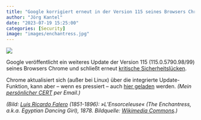 ```yaml
---
title: "Google korrigiert erneut in der Version 115 seines Browsers Chrome kritische Sicherheitslücken"
author: "Jörg Kantel"
date: "2023-07-19 15:25:00"
categories: [Security]
image: "images/enchantress.jpg"
---
```


[![](images/enchantress-b.jpg)](https://upload.wikimedia.org/wikipedia/commons/6/68/Falero_Luis_Ricardo_Enchantress.jpg)

Google veröffentlicht ein weiteres Update der Version 115 (115.0.5790.98/99) seines Browsers Chrome und schließt erneut [kritische Sicherheitslücken](https://chromereleases.googleblog.com/2023/07/stable-channel-update-for-desktop.html).

Chrome aktualisiert sich (außer bei Linux) über die integrierte Update-Funktion, kann aber -- wenn es pressiert -- auch [hier geladen](https://www.google.com/intl/de/chrome/browser/) werden. *(Mein [persönlicher CERT](http://www.gwdg.de/~mreiman1/) per Email.)*

*(Bild: [Luis Ricardo Falero](https://eu.wikipedia.org/wiki/Luis_Ricardo_Falero) (1851-1896): »L'Ensorceleuse« (The Enchantress, a.k.a. Egyptian Dancing Girl), 1878. Bildquelle: [Wikimedia Commons](https://commons.wikimedia.org/wiki/File:Falero_Luis_Ricardo_Enchantress.jpg).)*